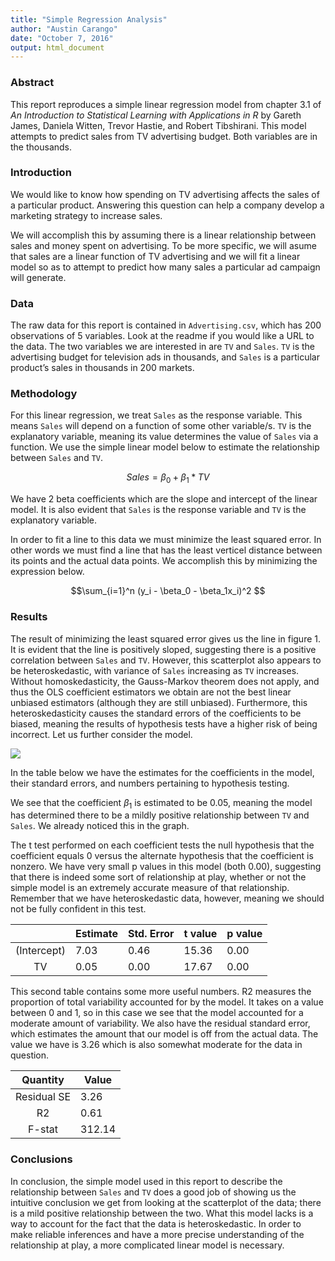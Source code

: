 ```yaml
---
title: "Simple Regression Analysis"
author: "Austin Carango"
date: "October 7, 2016"
output: html_document
---
```


### Abstract
This report reproduces a simple linear regression model from chapter 3.1 of _An Introduction to Statistical Learning with Applications in R_ by Gareth James, Daniela Witten, Trevor Hastie, and Robert Tibshirani. This model attempts to predict sales from TV advertising budget. Both variables are in the thousands.  

### Introduction
We would like to know how spending on TV advertising affects the sales of a particular product. Answering this question can help a company develop a marketing strategy to increase sales.

We will accomplish this by assuming there is a linear relationship between sales and money spent on advertising. To be more specific, we will asume that sales are a linear function of TV advertising and we will fit a linear model so as to attempt to predict how many sales a particular ad campaign will generate. 

### Data
The raw data for this report is contained in `Advertising.csv`, which has 200 observations of 5 variables. Look at the readme if you would like a URL to the data. The two variables we are interested in are `TV` and `Sales`. `TV` is the advertising budget for television ads in thousands, and `Sales` is a particular product's sales in thousands in 200 markets. 

### Methodology

For this linear regression, we treat `Sales` as the response variable. This means `Sales` will depend on a function of some other variable/s. `TV` is the explanatory variable, meaning its value determines the value of `Sales` via a function. We use the simple linear model below to estimate the relationship between `Sales` and `TV`.  

$$ Sales = \beta_0 + \beta_1*TV $$

We have 2 beta coefficients which are the slope and intercept of the linear model. It is also evident that `Sales` is the response variable and `TV` is the explanatory variable.

In order to fit a line to this data we must minimize the least squared error. In other words we must find a line that has the least verticel distance between its points and the actual data points. We accomplish this by minimizing the expression below.

$$\sum_{i=1}^n (y_i - \beta_0 - \beta_1x_i)^2 $$

### Results

The result of minimizing the least squared error gives us the line in figure 1. It is evident that the line is positively sloped, suggesting there is a positive correlation between `Sales` and `TV`. However, this scatterplot also appears to be heteroskedastic, with variance of `Sales` increasing as `TV` increases. Without homoskedasticity, the Gauss-Markov theorem does not apply, and thus the OLS coefficient estimators we obtain are not the best linear unbiased estimators (although they are still unbiased). Furthermore, this heteroskedasticity causes the standard errors of the coefficients to be biased, meaning the results of hypothesis tests have a higher risk of being incorrect. Let us further consider the model.

![](../images/scatterplot-tv-sales.png)

In the table below we have the estimates for the coefficients in the model, their standard errors, and numbers pertaining to hypothesis testing. 

We see that the coefficient $\beta_1$ is estimated to be 0.05, meaning the model has determined there to be a mildly positive relationship between `TV` and `Sales`. We already noticed this in the graph.

The t test performed on each coefficient tests the null hypothesis that the coefficient equals 0 versus the alternate hypothesis that the coefficient is nonzero. We have very small p values in this model (both 0.00), suggesting that there is indeed some sort of relationship at play, whether or not the simple model is an extremely accurate measure of that relationship. Remember that we have heteroskedastic data, however, meaning we should not be fully confident in this test.


|             | Estimate | Std. Error | t value | p value |
|:-----------:|----------|------------|---------|----------|
| (Intercept) | 7.03     | 0.46       | 15.36   | 0.00     |
| TV          | 0.05     | 0.00       | 17.67   | 0.00     |

This second table contains some more useful numbers. R2 measures the proportion of total variability accounted for by the model. It takes on a value between 0 and 1, so in this case we see that the model accounted for a moderate amount of variability. We also have the residual standard error, which estimates the amount that our model is off from the actual data. The value we have is 3.26 which is also somewhat moderate for the data in question.

|   Quantity  | Value  |  
|:-----------:|--------|
| Residual SE | 3.26   |
| R2          | 0.61   |  
| F-stat      | 312.14 |   

### Conclusions

In conclusion, the simple model used in this report to describe the relationship between `Sales` and `TV` does a good job of showing us the intuitive conclusion we get from looking at the scatterplot of the data; there is a mild positive relationship between the two. What this model lacks is a way to account for the fact that the data is heteroskedastic. In order to make reliable inferences and have a more precise understanding of the relationship at play, a more complicated linear model is necessary. 
